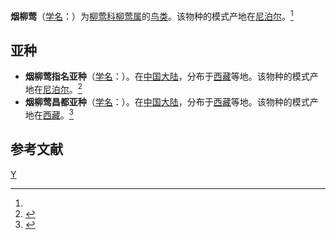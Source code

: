 {{Speciesbox 
| genus = Phylloscopus
| species = fuligiventer
| status = LC
| status_system = IUCN3.1
| status_ref = <ref name=iucn>{{IUCN|id=22715267 |title=''Phylloscopus fuligiventer'' |assessor=BirdLife International |assessor-link=BirdLife International |version=2013.2 |year=2012 |accessdate=26 November 2013}}</ref>
| image = Smoky warbler.jpg
| authority = (Hodgson)<ref name='id3696'>{{cite web| url =http://www.bioinfo.cn/db05/BjdwSpecies.php?action=view&id=3696| title =烟柳莺| work =《中国动物物种编目数据库》| publisher =中国科学院微生物研究所| author =中国科学院动物研究所| accessdate =2009-04-04| deadurl =yes| archiveurl =https://web.archive.org/web/20160305023604/http://www.bioinfo.cn/db05/BjdwSpecies.php?action=view&id=3696| archivedate =2016-03-05}}</ref>
}}

'''烟柳莺'''（[[学名|学名]]：{{lang|la|''Phylloscopus fuligiventer''}}）为[[柳莺科|柳莺科]][[柳莺属|柳莺属]]的[[鸟类|鸟类]]。该物种的模式产地在[[尼泊尔|尼泊尔]]。<ref name='id3696'/>

==亚种==
*'''烟柳莺指名亚种'''（[[学名|学名]]：{{lang|la|''Phylloscopus fuligiventer fuligiventer''}}）。在[[中国大陆|中国大陆]]，分布于[[西藏|西藏]]等地。该物种的模式产地在[[尼泊尔|尼泊尔]]。<ref name='id3697'>{{cite web| url =http://www.bioinfo.cn/db05/BjdwSpecies.php?action=view&id=3697| title =烟柳莺指名亚种| work =《中国动物物种编目数据库》| publisher =中国科学院微生物研究所| author =中国科学院动物研究所| accessdate =2009-04-04| deadurl =yes| archiveurl =https://web.archive.org/web/20160305063505/http://www.bioinfo.cn/db05/BjdwSpecies.php?action=view&id=3697| archivedate =2016-03-05}}</ref>
*'''烟柳莺昌都亚种'''（[[学名|学名]]：{{lang|la|''Phylloscopus fuligiventer tibetanus''}}）。在[[中国大陆|中国大陆]]，分布于[[西藏|西藏]]等地。该物种的模式产地在[[西藏|西藏]]。<ref name='id3698'>{{cite web| url =http://www.bioinfo.cn/db05/BjdwSpecies.php?action=view&id=3698| title =烟柳莺昌都亚种| work =《中国动物物种编目数据库》| publisher =中国科学院微生物研究所| author =中国科学院动物研究所| accessdate =2009-04-04| deadurl =yes| archiveurl =https://web.archive.org/web/20160305092055/http://www.bioinfo.cn/db05/BjdwSpecies.php?action=view&id=3698| archivedate =2016-03-05}}</ref>

== 参考文献 ==
{{reflist}}
{{Taxonbar|from=Q2667829}}

[[Category:柳莺属|Y]]